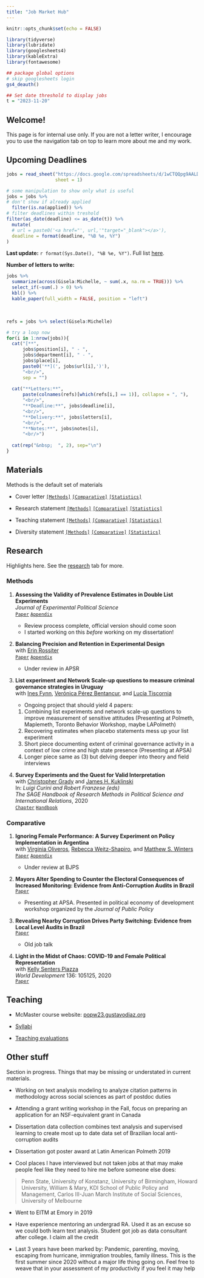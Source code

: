 ```yaml
---
title: "Job Market Hub"
---
```


```r
knitr::opts_chunk$set(echo = FALSE)

library(tidyverse)
library(lubridate)
library(googlesheets4)
library(kableExtra)
library(fontawesome)

## package global options
# skip googlesheets login
gs4_deauth()

## Set date threshold to display jobs
t = "2023-11-20"
```

## Welcome!

This page is for internal use only. If you are not a letter writer, I encourage you to use the navigation tab on top to learn more about me and my work.

## Upcoming Deadlines

```r
jobs = read_sheet("https://docs.google.com/spreadsheets/d/1wCTQQpg9AALD-d4N2gCD-_xrV_P-EhNJUeDQnUsVHPI/edit#gid=505775282",
                  sheet = 1)

# some manipulation to show only what is useful
jobs = jobs %>% 
# don't show if already applied
  filter(is.na(applied)) %>% 
# filter deadlines within treshold
filter(as_date(deadline) <= as_date(t)) %>% 
  mutate(
  # url = paste0('<a href="', url,'"target="_blank"></a>'),
  deadline = format(deadline, "%B %e, %Y")
)
```

**Last update:** `r format(Sys.Date(), "%B %e, %Y")`. Full list [here](https://docs.google.com/spreadsheets/d/1wCTQQpg9AALD-d4N2gCD-_xrV_P-EhNJUeDQnUsVHPI/edit#gid=1630537882).

**Number of letters to write:**

```r
jobs %>% 
  summarize(across(Gisela:Michelle, ~ sum(.x, na.rm = TRUE))) %>% 
  select_if(~sum(.) > 0) %>% 
  kbl() %>% 
  kable_paper(full_width = FALSE, position = "left")
```

&nbsp;

```r
refs = jobs %>% select(Gisela:Michelle)

# try a loop now
for(i in 1:nrow(jobs)){
  cat("[**",
      jobs$position[i], " - ",
      jobs$department[i], " - ",
      jobs$place[i],
      paste0('**](', jobs$url[i],')'),
      "<br/>",
      sep = "")
  
  cat("**Letters:**",
      paste(colnames(refs)[which(refs[i,] == 1)], collapse = ", "),
      "<br/>",
      "**Deadline:**", jobs$deadline[i],
      "<br/>",
      "**Delivery:**", jobs$letters[i],
      "<br/>",
      "**Notes:**", jobs$notes[i],
      "<br/>")
  
  cat(rep("&nbsp;  ", 2), sep="\n")
}
```


## Materials

Methods is the default set of materials

- Cover letter [`[Methods]`](job_market/cover_letter/cover_letter_methods.pdf) [`[Comparative]`](job_market/cover_letter/cover_letter_cp.pdf) [`[Statistics]`](job_market/cover_letter/cover_letter_stats.pdf)

- Research statement [`[Methods]`](job_market/statements/research_statement_methods.pdf) [`[Comparative]`](job_market/statements/research_statement_cp.pdf) [`[Statistics]`](job_market/statements/research_statement_stats.pdf) 

- Teaching statement
[`[Methods]`](job_market/statements/teaching_statement_methods.pdf) [`[Comparative]`](job_market/statements/teaching_statement_cp.pdf) [`[Statistics]`](job_market/statements/teaching_statement_stats.pdf) 

- Diversity statement [`[Methods]`](job_market/statements/diversity_statement_methods.pdf) [`[Comparative]`](job_market/statements/diversity_statement_cp.pdf) [`[Statistics]`](job_market/statements/diversity_statement_stats.pdf) 

## Research

Highlights here. See the [research](/research.html) tab for more.

### Methods

1. **Assessing the Validity of Prevalence Estimates in Double List Experiments**  
*Journal of Experimental Political Science*  
[`Paper`](files/research/dle_test.pdf)   [`Appendix`](files/research/dle_test_appendix.pdf)

    - Review process complete, official version should come soon
    - I started working on this *before* working on my dissertation!
  
2. **Balancing Precision and Retention in Experimental Design**  
with [Erin Rossiter](http://erossiter.com/)  
[`Paper`](https://gustavodiaz.org/files/research/precision_retention.pdf) [`Appendix`](https://gustavodiaz.org/files/research/precision_retention_appendix.pdf)

    - Under review in APSR
    
3. **List experiment and Network Scale-up questions to measure criminal governance strategies in Uruguay**  
with [Ines Fynn](https://imfd.cl/en/investigador/ines-fynn/), [Verónica Pérez Bentancur](https://scholar.google.com/citations?user=wj21dxsAAAAJ&hl=en), and [Lucía Tiscornia](https://www.luciatiscornia.com/)

    - Ongoing project that should yield 4 papers:
    1. Combining list experiments and network scale-up questions to improve measurement of sensitive attitudes (Presenting at Polmeth, Maplemeth, Toronto Behavior Workshop, maybe LAPolmeth)
    2. Recovering estimates when placebo statements mess up your list experiment
    3. Short piece documenting extent of criminal governance activity in a context of low crime and high state presence (Presenting at APSA)
    4. Longer piece same as (3) but delving deeper into theory and field interviews
  
4. **Survey Experiments and the Quest for Valid Interpretation**  
with [Christopher Grady](https://publish.illinois.edu/cdgrady2/) and [James H. Kuklinski](https://pol.illinois.edu/directory/profile/kuklinsk)  
In: *Luigi Curini and Robert Franzese (eds)*  
*The SAGE Handbook of Research Methods in Political Science and International Relations*, 2020  
[`Chapter`](files/research/sage_survey_experiments_chapter.pdf) [`Handbook`](https://us.sagepub.com/en-us/nam/the-sage-handbook-of-research-methods-in-political-science-and-international-relations/book262875)

### Comparative


1. **Ignoring Female Performance: A Survey Experiment on Policy Implementation in Argentina**  
with [Virginia Oliveros](https://virginiaoliveros.com/), [Rebecca Weitz-Shapiro](https://vivo.brown.edu/display/rweitzsh), and [Matthew S. Winters](https://sites.google.com/site/mswinters1/)  
[`Paper`](https://gustavodiaz.org/files/research/gender_performance.pdf) [`Appendix`](https://gustavodiaz.org/files/research/gender_performance_appendix.pdf)

    - Under review at BJPS
    
2. **Mayors Alter Spending to Counter the Electoral Consequences of Increased Monitoring: Evidence from Anti-Corruption Audits in Brazil**  
[`Paper`](files/research/audit_spending.pdf)

    - Presenting at APSA. Presented in political economy of development workshop organized by the *Journal of Public Policy*

3. **Revealing Nearby Corruption Drives Party Switching: Evidence from Local Level Audits in Brazil**   
[`Paper`](files/research/nearby_corruption.pdf)

    - Old job talk

    
4. **Light in the Midst of Chaos: COVID-19 and Female Political Representation**  
with [Kelly Senters Piazza](https://www.usafa.edu/facultyprofile/?smid=23816)  
*World Development* 136: 105125, 2020  
[`Paper`](https://doi.org/10.1016/j.worlddev.2020.105125)



## Teaching

- McMaster course website: [popw23.gustavodiaz.org](https://popw23.gustavodiaz.org/)

- [Syllabi](/teaching.html)

- [Teaching evaluations](/job_market/statements/diaz_teaching_evals.pdf)


## Other stuff

Section in progress. Things that may be missing or understated in current materials.

- Working on text analysis modeling to analyze citation patterns in methodology across social sciences as part of postdoc duties

- Attending a grant writing workshop in the Fall, focus on preparing an application for an NSF-equivalent grant in Canada

- Dissertation data collection combines text analysis and supervised learning to create most up to date data set of Brazilian local anti-corruption audits

- Dissertation got poster award at Latin American Polmeth 2019

- Cool places I have interviewed but not taken jobs at that may make people feel like they need to hire me before someone else does: 

> Penn State, University of Konstanz, University of Birmingham, Howard University, William & Mary, KDI School of Public Policy and Management, Carlos III-Juan March Institute of Social Sciences, University of Melbourne

- Went to EITM at Emory in 2019

- Have experience mentoring an undergrad RA. Used it as an excuse so we could both learn text analysis. Student got job as data consultant after college. I claim all the credit

- Last 3 years have been marked by: Pandemic, parenting, moving, escaping from hurricane, immigration troubles, family illness. This is the first summer since 2020 without a major life thing going on. Feel free to weave that in your assessment of my productivity if you feel it may help
